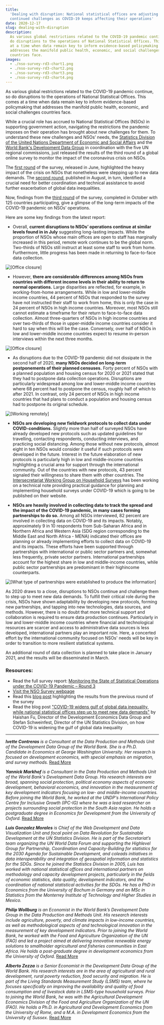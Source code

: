 ```yaml
---
title:
  'Dealing with disruption: National statistical offices are adjusting to
  continued challenges as COVID-19 keeps affecting their operations'
date: 2020-12-17
slug: dealing-with-disruption
description:
  As various global restrictions related to the COVID-19 pandemic continue, so
  do disruptions to the operations of National Statistical Offices. This comes
  at a time when data remain key to inform evidence-based policymaking that
  addresses the manifold public health, economic, and social challenges
  countries face.
images:
  - ./nso-survey-rd3-chart1.png
  - ./nso-survey-rd3-chart2.png
  - ./nso-survey-rd3-chart3.png
  - ./nso-survey-rd3-chart4.png
---
```



As various global restrictions related to the COVID-19 pandemic continue, so do
disruptions to the operations of National Statistical Offices. This comes at a
time when data remain key to inform evidence-based policymaking that addresses
the manifold public health, economic, and social challenges countries face.

While a crucial role has accrued to National Statistical Offices (NSOs) in
supporting government action, navigating the restrictions the pandemic imposes
on their operation has brought about new challenges for them. To understand
these new challenges and NSOs’ needs, the
[Statistics Division of the United Nations Department of Economic and Social Affairs](https://covid-19-response.unstatshub.org/statistical-programmes/covid19-nso-survey/)
and the
[World Bank's Development Data Group](https://www.worldbank.org/en/research/brief/survey-of-national-statistical-offices-nsos-during-covid-19)
in coordination with the five UN regional commissions, just released the results
of the third round of a global online survey to monitor the impact of the
coronavirus crisis on NSOs.

The
[first round](https://blogs.worldbank.org/opendata/covid-19-widens-gulf-global-data-inequality-while-national-statistical-offices-step-up)
of the survey, released in June, highlighted the heavy impact of the crisis on
NSOs that nonetheless were stepping up to new data demands. The
[second round](https://blogs.worldbank.org/opendata/coping-pandemic-crisis-what-do-national-statistical-offices-need-most),
published in August, in turn, identified a crucial need for better coordination
and technical assistance to avoid further exacerbation of global data
inequalities.

Now, findings from the
[third round](http://documents1.worldbank.org/curated/en/833751608029512958/pdf/Monitoring-the-State-of-Statistical-Operations-under-the-COVID-19-Pandemic-Highlights-from-the-Third-Round-of-a-Global-COVID-19-Survey-of-National-Statistical-Offices-NSOs.pdf)
of the survey, completed in October with 125 countries participating, give a
glimpse of the long-term impacts of the COVID-19 pandemic on NSOs’ operations.

Here are some key findings from the latest report:

- Overall, **current disruptions to NSOs’ operations continue at similar levels
  found in in July** suggesting long-lasting impacts. While the proportion of
  NSOs whose main offices are open to staff has marginally increased in this
  period, remote work continues to be the global norm. Two-thirds of NSOs still
  instruct at least some staff to work from home. Furthermore, little progress
  has been made in returning to face-to-face data collection.

<Box mb={3}>
  <Img
    fluid={props.images[0]}
    title="[Office closure]"
    alt="[Office closure]"
  />
</Box>

- However, **there are considerable differences among NSOs from countries with
  different income levels in their ability to return to normal operations.**
  Large disparities are reflected, for example, in working-from-home
  arrangements. While in low and lower-middle income countries, 44 percent of
  NSOs that responded to the survey have not instructed their staff to work from
  home, this is only the case in 24 percent of NSOs in high income countries.
  Moreover, most NSOs still cannot estimate a timeframe for their return to
  face-to-face data collection. Almost three-quarters of NSOs in high income
  countries and over two-thirds of those in upper-middle income countries
  consider it hard to say when this will be the case. Conversely, over half of
  NSOs in low and lower-middle income countries expect to resume in-person
  interviews within the next three months.

<Box mb={3}>
  <Img
    fluid={props.images[1]}
    title="[Office closure]"
    alt="[Office closure]"
  />
</Box>

- As disruptions due to the COVID-19 pandemic did not dissipate in the second
  half of 2020, **many NSOs decided on long-term postponements of their planned
  censuses.** Forty percent of NSOs with a planned population and housing census
  for 2020 or 2021 stated that they had to postpone data collection operations.
  Disruptions are particularly widespread among low and lower-middle income
  countries where 68 percent had to postpone the census, roughly half of which
  to after 2021. In contrast, only 24 percent of NSOs in high income countries
  that had plans to conduct a population and housing census had to postpone its
  original schedule.

<Box mb={3}>
  <Img
    fluid={props.images[2]}
    title="[Working remotely]"
    alt="[Working remotely]"
  />
</Box>

- **NSOs are developing new fieldwork protocols to collect data under
  COVID-conditions.** Slightly more than half of surveyed NSOs have already
  developed new protocols such as updated guidelines for travelling, contacting
  respondents, conducting interviews, and practicing social distancing. Among
  those without new protocols, almost eight in ten NSOs would consider it useful
  if such protocols were developed in the future. Interest in the future
  elaboration of new protocols is particularly high in low and middle-income
  countries highlighting a crucial area for support through the international
  community. Out of the countries with new protocols, 43 percent signaled their
  willingness to share them with other countries. The
  [Intersecretariat Working Group on Household Surveys](https://unstats.un.org/iswghs/task-forces/covid-19-and-household-surveys/)
  has been working on a technical note providing practical guidance for planning
  and implementing household surveys under COVID-19 which is going to be
  published on their website.

- **NSOs are heavily involved in collecting data to track the spread and the
  impact of the COVID-19 pandemic, in many cases forming partnerships to do
  so.** Among all NSOs interviewed, 82 percent are involved in collecting data
  on COVID-19 and its impacts. Notably, approximately 9 in 10 respondents from
  Sub-Saharan Africa and in Northern Africa and Western Asia (SDG region
  corresponding to the Middle East and North Africa - MENA) indicated their
  offices are planning or already implementing efforts to collect data on
  COVID-19 and its impacts. These efforts have been supported through
  partnerships with international or public sector partners and, somewhat less
  frequently, private sector partners. International partnerships account for
  the highest share in low and middle-income countries, while public sector
  partnerships are predominant in their highincome counterparts.

<Box mb={3}>
  <Img
    fluid={props.images[3]}
    title="[What type of partnerships were established to produce the information]"
    alt="[What type of partnerships were established to produce the information]"
  />
</Box>

As 2020 draws to a close, disruptions to NSOs continue and challenge them to
step up to meet new data demands. To fulfill their critical role during the
crisis, NSOs have shown adaptability by developing new protocols, forming new
partnerships, and tapping into new technologies, data sources, and methods.
However, there is no doubt that more technical support and collaboration is
required to ensure data production continues. Particularly in low and
lower-middle income countries where financial and technological resources are
scarcer and access to administrative data sources is less developed,
international partners play an important role. Here, a concerted effort by the
international community focused on NSOs' needs will be key in order to
transition to more resilient statistical systems.

An additional round of data collection is planned to take place in January 2021,
and the results will be disseminated in March.

### Resources:

- Read the full survey report:
  [Monitoring the State of Statistical Operations under the COVID-19 Pandemic – Round 3](/survey/covid-19-nso-survey-report-3.pdf)
- [Visit the NSO Survey webpage](https://covid-19-response.unstatshub.org/statistical-programmes/covid19-nso-survey/)
- Read this
  [blog post](https://covid-19-response.unstatshub.org/statistical-programmes/priority-needs-of-national-statistical-offices/)
  highlighting the results from the previous round of the survey
- Read the blog post
  ["COVID-19 widens gulf of global data inequality, while national statistical offices step up to meet new data demands"](https://covid-19-response.unstatshub.org/statistical-programmes/covid-19-widens-gulf-of-data-inequality/)
  by Haishan Fu, Director of the Development Economics Data Group and Stefan
  Schweinfest, Director of the UN Statistics Division, on how COVID-19 is
  widening the gulf of global data inequality

---

_**Ivette Contreras** is a Consultant at the Data Production and Methods Unit of
the Development Data Group of the World Bank. She is a Ph.D. Candidate in
Economics at George Washington University. Her research is focused on
development economics, with special emphasis on migration, and survey methods._
[Read More](https://blogs.worldbank.org/team/ivette-maria-contreras-gonzalez)

_**Yannick Markhof** is a Consultant in the Data Production and Methods Unit of
the World Bank's Development Data Group. His research interests are broad,
spanning social protection, political economy aspects of economic development,
behavioral economics, and innovation in the measurement of key development
indicators focusing on low- and middle-income countries. Before joining the
World Bank, he worked at the UNDP's International Policy Centre for Inclusive
Growth (IPC-IG) where he was a lead researcher on projects surrounding social
protection in the South Asia region. He holds a postgraduate degree in Economics
for Development from the University of Oxford._
[Read More](https://blogs.worldbank.org/team/yannick-markhof)

_**Luis Gonzalez Morales** is Chief of the Web Development and Data
Visualization Unit and focal point on Data Revolution for Sustainable
Development at the UN Statistics Division. He is part of the Secretariat’s team
organizing the UN World Data Forum and supporting the Highlevel Group for
Partnership, Coordination and Capacity-Building for statistics for the 2030
Agenda for Sustainable Development, and coleads initiatives in data
interoperability and integration of geospatial information and statistics for
the SDGs. Since he joined the Statistics Division in 2005, Luis has worked with
national statistical offices and international partners on methodology and
capacity development projects, particularly in the fields of economic
statistics, data quality, development indicators, and the coordination of
national statistical activities for the SDGs. He has a PhD in Economics from the
University of Bochum in Germany and an MSc in Statistics from the Monterrey
Institute of Technology and Higher Studies in Mexico._

_**Philip Wollburg** is an Economist in the World Bank’s Development Data Group
in the Data Production and Methods Unit. His research interests include
agriculture, poverty, and climate impacts in low-income countries, as well as
methodological aspects of and technological innovation in the measurement of key
development indicators. Prior to joining the World Bank, he worked with the Food
and Agriculture Organization of the UN (FAO) and led a project aimed at
delivering innovative renewable energy solutions to smallholder agricultural and
fisheries communities in East Africa. He holds a post-graduate degree in
development economics from the University of Oxford._
[Read More](https://blogs.worldbank.org/team/philip-randolph-wollburg)

_**Alberto Zezza** is a Senior Economist in the Development Data Group of the
World Bank. His research interests are in the area of agricultural and rural
development, rural poverty reduction, food security and migration. He is part of
the Living Standards Measurement Study (LSMS) team, where he focuses
specifically on improving the availability and quality of food consumption and
of livestock data in LSMS-type household surveys. Prior to joining the World
Bank, he was with the Agricultural Development Economics Division of the Food
and Agriculture Organization of the UN (FAO). He holds a Ph.D. in Agricultural
and Development Economics from the University of Rome, and a M.A. in Development
Economics from the University of Sussex._
[Read More](https://blogs.worldbank.org/team/alberto-zezza)
